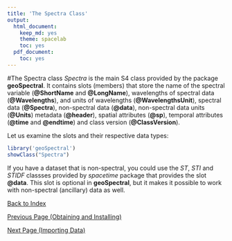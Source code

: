 ```yaml
---
title: 'The Spectra Class'
output:
  html_document:
    keep_md: yes
    theme: spacelab
    toc: yes
  pdf_document:
    toc: yes
---
```


#The Spectra class
*Spectra* is the main S4 class provided by the package **geoSpectral**. It contains slots (members) that store the name of the spectral variable (**\@ShortName** and **\@LongName**), wavelengths of spectral data (**\@Wavelengths**), and units of wavelengths (**\@WavelengthsUnit**), spectral data (**\@Spectra**), non-spectral data (**\@data**), non-spectral data units (**\@Units**) metadata (**\@header**), spatial attributes (**\@sp**), temporal attributes (**\@time** and **\@endtime**) and class version (**\@ClassVersion**).

Let us examine the slots and their respective data types: 
```r
library('geoSpectral')
showClass("Spectra")
```
If you have a dataset that is non-spectral, you could use the *ST*, *STI* and *STIDF* classses provided by *spacetime* package that provides the slot **\@data**. This slot is optional in **geoSpectral**, but it makes it possible to work with non-spectral (ancillary) data as well.

[Back to Index](http://pranageo.com/geospectral/geospectral-tutorial)

[Previous Page (Obtaining and Installing)](../Obtaining_and_Installing/Obtaining_and_Installing.html)

[Next Page (Importing Data)](../Importing_Data/Importing_Data.html)